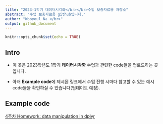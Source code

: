 ```yaml
---
title: "2023-1학기 데이터시각화</br></br>수업 보충자료용 저장소"
abstract: "수업 보충자료용 github입니다."
author: "Wooyoul Na </br>"
output: github_document
---
```


```r
knitr::opts_chunk$set(echo = TRUE)
```

## Intro  

 + 이 곳은 2023학년도 1학기 **데이터시각화** 수업과 관련한 code들을 업로드하는 곳입니다.  
 
 + 아래 **Example code**에 제시된 링크에서 수업 진행 시마다 참고할 수 있는 예시 code들을 확인하실 수 있습니다(업데이트 예정).  

## Example code   

[4주차 Homework: data manipulation in dplyr](https://github.com/Wooyoul/Lec_2023_1_datvis/blob/da216e6154949d3662cb47266e71463b9a512661/HW/w4_home.md)



